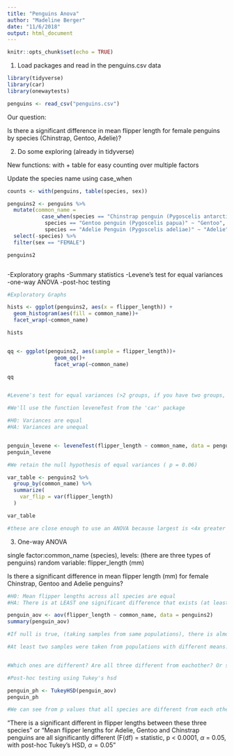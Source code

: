 ```yaml
---
title: "Penguins Anova"
author: "Madeline Berger"
date: "11/6/2018"
output: html_document
---
```


```r
knitr::opts_chunk$set(echo = TRUE)
```

1. Load packages and read in the penguins.csv data

```r
library(tidyverse)
library(car)
library(onewaytests)

penguins <- read_csv("penguins.csv")
```

Our question:

Is there a significant difference in mean flipper length for female penguins by species (Chinstrap, Gentoo, Adelie)?

2. Do some exploring (already in tidyverse)

New functions: with + table for easy counting over multiple factors

Update the species name using case_when 

```r

counts <- with(penguins, table(species, sex))

penguins2 <- penguins %>% 
  mutate(common_name =
           case_when(species == "Chinstrap penguin (Pygoscelis antarctica)" ~ "Chinstrap",
            species == "Gentoo penguin (Pygoscelis papua)" ~ "Gentoo", 
            species == "Adelie Penguin (Pygoscelis adeliae)" ~ "Adelie" )) %>% 
  select(-species) %>% 
  filter(sex == "FEMALE")

penguins2



```

-Exploratory graphs
-Summary statistics
-Levene's test for equal variances
-one-way ANOVA
-post-hoc testing

```r
#Exploratory Graphs 

hists <- ggplot(penguins2, aes(x = flipper_length)) +
  geom_histogram(aes(fill = common_name))+
  facet_wrap(~common_name)

hists


qq <- ggplot(penguins2, aes(sample = flipper_length))+
               geom_qq()+
               facet_wrap(~common_name)

qq


#Levene's test for equal variances (>2 groups, if you have two groups, use the F-test for equal variances)

#We'll use the function leveneTest from the 'car' package

#H0: Variances are equal
#HA: Variances are unequal 


penguin_levene <- leveneTest(flipper_length ~ common_name, data = penguins2)
penguin_levene

#We retain the null hypothesis of equal variances ( p = 0.06)

var_table <- penguins2 %>% 
  group_by(common_name) %>% 
  summarize(
    var_flip = var(flipper_length)
  )

var_table

#these are close enough to use an ANOVA because largest is <4x greater than smallest
```

3. One-way ANOVA

single factor:common_name (species), 
levels: (there are three types of penguins) 
random variable: flipper_length (mm)

Is there a significant difference in mean flipper length (mm) for female Chinstrap, Gentoo and Adelie penguins? 

```r
#H0: Mean flipper lengths across all species are equal
#HA: There is at LEAST one significant difference that exists (at least 2 means differ significantly)

penguin_aov <- aov(flipper_length ~ common_name, data = penguins2)
summary(penguin_aov)

#If null is true, (taking samples from same populations), there is almost a zero percent change we get means as different as ours by random chance.

#At least two samples were taken from populations with different means.


#Which ones are different? Are all three different from eachother? Or something else?

#Post-hoc testing using Tukey's hsd

penguin_ph <- TukeyHSD(penguin_aov)
penguin_ph

#We can see from p values that all species are different from each other 
```

"There is a significant different in flipper lengths between these three species"
or 
"Mean flipper lengths for Adelie, Gentoo and Chinstrap penguins are all significantly different (F(df) = statistic, p < 0.0001, $\alpha$ = 0.05, with post-hoc Tukey's HSD, $\alpha = 0.05$"
